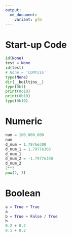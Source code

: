 ```yaml
---
output:
  md_document:
    variant: gfm
---
```


# Start-up Code

```python
id(None)
test = None
id(test)
# None = 'COMP216'
type(None)
dir(__builtins__)
type(0b1)
print(0o10)
print(0b10)
type(0b10)
```

# Numeric

```python
num = 100_000_000
num
d_num = 1.7976e308
d_num_1 = 1.7977e308
d_num_1
d_num_2 = -1.7977e308
d_num_2
2**3
pow(2, 3)
```

# Boolean

```python
a = True + True
a
b = True + False / True
b
0.2 + 0.2
0.1 + 0.2
```

